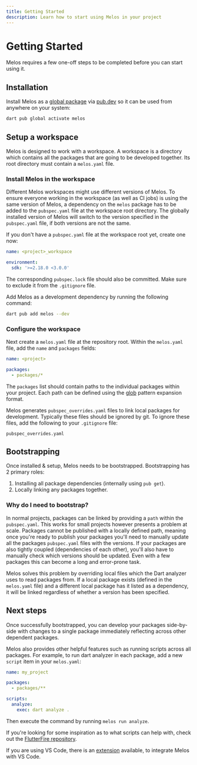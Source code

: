 ```yaml
---
title: Getting Started
description: Learn how to start using Melos in your project
---
```


# Getting Started

Melos requires a few one-off steps to be completed before you can start using
it.

## Installation

Install Melos as a
[global package](https://dart.dev/tools/pub/cmd/pub-global#running-a-script-from-your-path)
via [pub.dev](https://pub.dev/) so it can be used from anywhere on your system:

```bash
dart pub global activate melos
```

## Setup a workspace

Melos is designed to work with a workspace. A workspace is a directory which
contains all the packages that are going to be developed together. Its root
directory must contain a `melos.yaml` file.

### Install Melos in the workspace

Different Melos workspaces might use different versions of Melos. To ensure
everyone working in the workspace (as well as CI jobs) is using the same version
of Melos, a dependency on the `melos` package has to be added to the
`pubspec.yaml` file at the workspace root directory. The globally installed
version of Melos will switch to the version specified in the `pubspec.yaml`
file, if both versions are not the same.

If you don't have a `pubspec.yaml` file at the workspace root yet, create one
now:

```yaml
name: <project>_workspace

environment:
  sdk: '>=2.18.0 <3.0.0'
```

The corresponding `pubspec.lock` file should also be committed. Make sure to
exclude it from the `.gitignore` file.

Add Melos as a development dependency by running the following command:

```bash
dart pub add melos --dev
```

### Configure the workspace

Next create a `melos.yaml` file at the repository root. Within the `melos.yaml`
file, add the `name` and `packages` fields:

```yaml
name: <project>

packages:
  - packages/*
```

The `packages` list should contain paths to the individual packages within your
project. Each path can be defined using the
[glob](https://docs.python.org/3/library/glob.html) pattern expansion format.

Melos generates `pubspec_overrides.yaml` files to link local packages for
development. Typically these files should be ignored by git. To ignore these
files, add the following to your `.gitignore` file:

```
pubspec_overrides.yaml
```

## Bootstrapping

Once installed & setup, Melos needs to be bootstrapped. Bootstrapping has 2
primary roles:

1. Installing all package dependencies (internally using `pub get`).
2. Locally linking any packages together.

### Why do I need to bootstrap?

In normal projects, packages can be linked by providing a `path` within the
`pubspec.yaml`. This works for small projects however presents a problem at
scale. Packages cannot be published with a locally defined path, meaning once
you're ready to publish your packages you'll need to manually update all the
packages `pubspec.yaml` files with the versions. If your packages are also
tightly coupled (dependencies of each other), you'll also have to manually check
which versions should be updated. Even with a few packages this can become a
long and error-prone task.

Melos solves this problem by overriding local files which the Dart analyzer uses
to read packages from. If a local package exists (defined in the `melos.yaml`
file) and a different local package has it listed as a dependency, it will be
linked regardless of whether a version has been specified.

## Next steps

Once successfully bootstrapped, you can develop your packages side-by-side with
changes to a single package immediately reflecting across other dependent
packages.

Melos also provides other helpful features such as running scripts across all
packages. For example, to run dart analyzer in each package, add a new `script`
item in your `melos.yaml`:

```yaml
name: my_project

packages:
  - packages/**

scripts:
  analyze:
    exec: dart analyze .
```

Then execute the command by running `melos run analyze`.

If you're looking for some inspiration as to what scripts can help with, check
out the
[FlutterFire repository](https://github.com/firebase/flutterfire/blob/master/melos.yaml).

If you are using VS Code, there is an [extension](/ide-support#vs-code)
available, to integrate Melos with VS Code.
